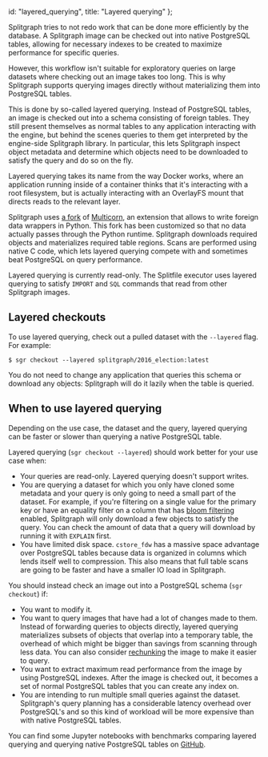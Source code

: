   id: "layered_querying",
  title: "Layered querying"
};

Splitgraph tries to not redo work that can be done more efficiently by the database. A Splitgraph
image can be checked out into native PostgreSQL tables, allowing for necessary indexes to be created to
maximize performance for specific queries.

However, this workflow isn't suitable for exploratory queries on large datasets where checking out an image takes too long. This is why Splitgraph supports querying images directly without materializing
them into PostgreSQL tables.

This is done by so-called layered querying. Instead of PostgreSQL tables, an image is checked out
into a schema consisting of foreign tables. They still present themselves as normal tables to
any application interacting with the engine, but behind the scenes queries to them get interpreted
by the engine-side Splitgraph library. In particular, this lets Splitgraph inspect object metadata
and determine which objects need to be downloaded to satisfy the query and do so on the fly.

Layered querying takes its name from the way Docker works, where an application running inside of a container thinks that it's interacting
with a root filesystem, but is actually interacting with an OverlayFS mount that directs reads to the relevant layer.

Splitgraph uses [a fork](https://github.com/splitgraph/Multicorn)
of [Multicorn](https://multicorn.org/), an extension that allows to write foreign data wrappers
in Python. This fork has been customized so that no data actually passes through the Python runtime.
Splitgraph downloads required objects and materializes required table regions. Scans are performed
using native C code, which lets layered querying compete with and sometimes beat PostgreSQL on query performance.

Layered querying is currently read-only. The Splitfile executor uses layered querying to satisfy `IMPORT` and `SQL` commands that read from
other Splitgraph images.

## Layered checkouts

To use layered querying, check out a pulled dataset with the `--layered` flag. For example:

```
$ sgr checkout --layered splitgraph/2016_election:latest
```

You do not need to change any application that queries this schema or download any objects:
Splitgraph will do it lazily when the table is queried.

## When to use layered querying

Depending on the use case, the dataset and the query, layered querying can be faster or slower than
querying a native PostgreSQL table.

Layered querying (`sgr checkout --layered`) should work better for your use case when:

  * Your queries are read-only. Layered querying doesn't support writes.
  * You are querying a dataset for which you only have cloned some metadata and your query is
    only going to need a small part of the dataset. For example, if you're filtering on a single
    value for the primary key or have an equality filter on a column that has [bloom filtering](indexing)
    enabled, Splitgraph will only download a few objects to satisfy the query. You can check
    the amount of data that a query will download by running it with `EXPLAIN` first.
  * You have limited disk space. `cstore_fdw` has a massive space advantage over PostgreSQL tables
    because data is organized in columns which lends itself well to compression. This also means
    that full table scans are going to be faster and have a smaller IO load in Splitgraph.

You should instead check an image out into a PostgreSQL schema (`sgr checkout`) if:

  * You want to modify it.
  * You want to query images that have had a lot of changes made to them. Instead of forwarding
    queries to objects directly, layered querying materializes subsets of objects that overlap
    into a temporary table, the overhead of which might be bigger than savings from scanning
    through less data. You can also consider [rechunking](chunking#rechunking-images) the image
    to make it easier to query.
  * You want to extract maximum read performance from the image by using PostgreSQL indexes.
    After the image is checked out, it becomes a set of normal PostgreSQL tables that you can create
    any index on.
  * You are intending to run multiple small queries against the dataset. Splitgraph's query planning
    has a considerable latency overhead over PostgreSQL's and so this kind of workload will be more
    expensive than with native PostgreSQL tables.

You can find some Jupyter notebooks with benchmarks comparing layered querying and querying native
PostgreSQL tables on [GitHub](https://github.com/splitgraph/splitgraph/tree/master/examples/benchmarking).
